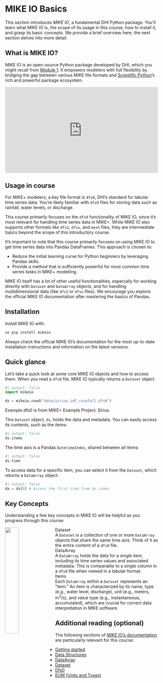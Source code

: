 # MIKE IO Basics

This section introduces *MIKE IO*, a fundamental DHI Python package. You'll learn what MIKE IO is, the scope of its usage in this course, how to install it, and grasp its basic concepts. We provide a brief overview here; the next section delves into more detail.

## What is MIKE IO?

MIKE IO is an open-source Python package developed by DHI, which you might recall from [Module 1](..\module1_foundations\github.qmd). It empowers modelers with full flexibility by bridging the gap between various MIKE file formats and [Scientific Python](..\module1_foundations\scientific_python.qmd)'s rich and powerful package ecosystem.

<div style="padding:56.25% 0 0 0;position:relative;"><iframe src="https://player.vimeo.com/video/708275619?badge=0&amp;autopause=0&amp;player_id=0&amp;app_id=58479" frameborder="0" allow="autoplay; fullscreen; picture-in-picture; clipboard-write; encrypted-media" style="position:absolute;top:0;left:0;width:100%;height:100%;" title="MIKE IO | Read, write, and analyze MIKE dfs files with Python"></iframe></div><script src="https://player.vimeo.com/api/player.js"></script>

## Usage in course

For MIKE+ modelers, a key file format is `dfs0`, DHI's standard for tabular time series data. You're likely familiar with `dfs0` files for storing data such as rainfall, water levels, or discharge.

This course primarily focuses on the `dfs0` functionality of MIKE IO, since it's most relevant for handling time series data in MIKE+. While MIKE IO also supports other formats like `dfs2`, `dfsu`, and `mesh` files, they are intermediate topics beyond the scope of this introductory course.

::: {.callout-tip title="Alternative ways of using MIKE IO" collapse="true"}
It's important to note that this course primarily focuses on using MIKE IO to get time series data into Pandas DataFrames. This approach is chosen to:

*   Reduce the initial learning curve for Python beginners by leveraging Pandas skills.
*   Provide a method that is sufficiently powerful for most common time series tasks in MIKE+ modelling.

MIKE IO itself has a lot of other useful functionalities, especially for working directly with `Dataset` and `DataArray` objects, and for handling multidimensional data (like `dfs2` or `dfsu` files). We encourage you explore the official MIKE IO documentation after mastering the basics of Pandas.
:::

## Installation

Install MIKE IO with:

```powershell
uv pip install mikeio
```

::: {.callout-tip}
Always check the official MIKE IO's documentation for the most up-to-date installation instructions and information on the latest versions.
:::

## Quick glance

Let's take a quick look at some core MIKE IO objects and how to access them. When you read a `dfs0` file, MIKE IO typically returns a `Dataset` object. 

```python
#| output: false
import mikeio

ds = mikeio.read("data/sirius_idf_rainfall.dfs0")
```
::: {.callout-note}
Example dfs0 is from MIKE+ Example Project: Sirius.
:::

This `Dataset` object, `ds`, holds the data and metadata. You can easily access its contents, such as the items:

```python
#| output: false
ds.items
```

The time axis is a Pandas `DatetimeIndex`, shared between all items:

```python
#| output: false
ds.time
```

To access data for a specific item, you can select it from the `Dataset`, which returns a `DataArray` object:

```python
#| output: false
da = ds[0] # Access the first item from ds.items
```

## Key Concepts 

Understanding a few key concepts in MIKE IO will be helpful as you progress through this course:

<img src="..\images\dataset_dataarray.png" style="float: left; margin-right: 1em; width: 30%;">

Dataset
: A `Dataset` is a collection of one or more `DataArray` objects that share the same time axis. Think of it as the entire content of a `dfs0` file.

DataArray
: A `DataArray` holds the data for a single item, including its time series values and associated metadata. This is comparable to a single column in a `dfs0` file when viewed in a tabular format.

Items
: Each `DataArray` within a `Dataset` represents an "item." An item is characterized by its name, type (e.g., water level, discharge), unit (e.g., meters, m$^3$/s), and value type (e.g., instantaneous, accumulated), which are crucial for correct data interpretation in MIKE software.


## Additional reading (optional) {.clear}

The following sections of [MIKE IO's documentation](https://dhi.github.io/mikeio/) are particularly relevant for this course:

-   [Getting started](https://dhi.github.io/mikeio/user-guide/getting-started.html)
-   [Data Structures](https://dhi.github.io/mikeio/user-guide/data-structures.html)
-   [DataArray](https://dhi.github.io/mikeio/user-guide/dataarray.html)
-   [Dataset](https://dhi.github.io/mikeio/user-guide/dataset.html)
-   [Dfs0](https://dhi.github.io/mikeio/user-guide/dfs0.html)
-   [EUM (Units and Types)](https://dhi.github.io/mikeio/user-guide/eum.html)
